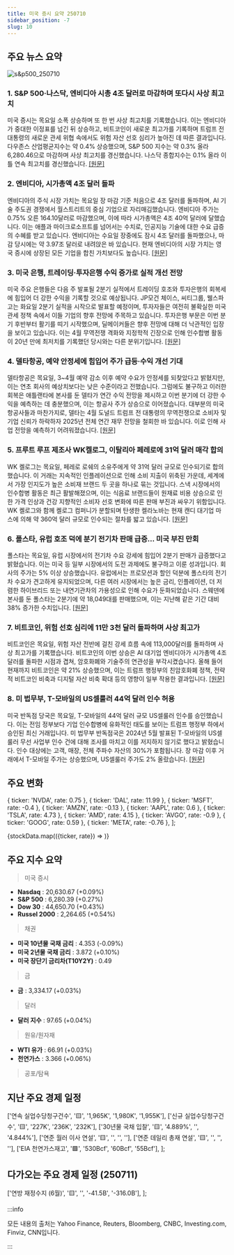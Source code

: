 ```yaml
---
title: 미국 증시 요약 250710
sidebar_position: -7
slug: 10
---
```


## 주요 뉴스 요약

![s&p500_250710](/map/250710.png)

### 1. **S&P 500·나스닥, 엔비디아 시총 4조 달러로 마감하며 또다시 사상 최고치**

미국 증시는 목요일 소폭 상승하며 또 한 번 사상 최고치를 기록했습니다. 이는 엔비디아가 중대한 이정표를 넘긴 뒤 상승하고, 비트코인이 새로운 최고가를 기록하며 트럼프 전 대통령의 새로운 관세 위협 속에서도 위험 자산 선호 심리가 높아진 데 따른 결과입니다. 다우존스 산업평균지수는 약 0.4% 상승했으며, S&P 500 지수는 약 0.3% 올라 6,280.46으로 마감하며 사상 최고치를 경신했습니다. 나스닥 종합지수는 0.1% 올라 이틀 연속 최고치를 경신했습니다. [[원문]](https://finance.yahoo.com/news/live/stock-market-today-sp-500-nasdaq-eke-out-fresh-records-nvidia-closes-at-4t-market-cap-200027558.html)

### 2. **엔비디아, 시가총액 4조 달러 돌파**

엔비디아의 주식 시장 가치는 목요일 장 마감 기준 처음으로 4조 달러를 돌파하며, AI 기술 주도권 경쟁에서 월스트리트의 중심 기업으로 자리매김했습니다. 엔비디아 주가는 0.75% 오른 164.10달러로 마감했으며, 이에 따라 시가총액은 4조 40억 달러에 달했습니다. 이는 애플과 마이크로소프트를 넘어서는 수치로, 인공지능 기술에 대한 수요 급증의 수혜를 받고 있습니다. 엔비디아는 수요일 장중에도 잠시 4조 달러를 돌파했으나, 마감 당시에는 약 3.97조 달러로 내려앉은 바 있습니다. 현재 엔비디아의 시장 가치는 영국 증시에 상장된 모든 기업을 합친 가치보다도 높습니다. [[원문]](https://www.reuters.com/business/nvidia-notches-4-trillion-record-close-market-cap-2025-07-10/)

### 3. **미국 은행, 트레이딩·투자은행 수익 증가로 실적 개선 전망**

미국 주요 은행들은 다음 주 발표될 2분기 실적에서 트레이딩 호조와 투자은행의 회복세에 힘입어 더 강한 수익을 기록할 것으로 예상됩니다. JP모건 체이스, 씨티그룹, 웰스파고는 화요일 2분기 실적을 시작으로 발표할 예정이며, 투자자들은 여전히 불확실한 미국 관세 정책 속에서 이들 기업의 향후 전망에 주목하고 있습니다. 투자은행 부문은 이번 분기 후반부터 활기를 띠기 시작했으며, 딜메이커들은 향후 전망에 대해 더 낙관적인 입장을 보이고 있습니다. 이는 4월 무역전쟁 격화와 지정학적 긴장으로 인해 인수합병 활동이 20년 만에 최저치를 기록했던 당시와는 다른 분위기입니다. [[원문]](https://www.reuters.com/business/finance/us-bank-profits-climb-stronger-trading-investment-banking-2025-07-10/)

### 4. **델타항공, 예약 안정세에 힘입어 주가 급등·수익 개선 기대**

델타항공은 목요일, 3~4월 예약 감소 이후 예약 수요가 안정세를 되찾았다고 밝혔지만, 이는 연초 회사의 예상치보다는 낮은 수준이라고 전했습니다. 그럼에도 불구하고 이러한 회복은 애틀랜타에 본사를 둔 델타가 연간 수익 전망을 제시하고 이번 분기에 더 강한 수익을 예측하는 데 충분했으며, 이는 항공사 주가 상승으로 이어졌습니다. 대부분의 미국 항공사들과 마찬가지로, 델타는 4월 도널드 트럼프 전 대통령의 무역전쟁으로 소비자 및 기업 신뢰가 하락하자 2025년 전체 연간 재무 전망을 철회한 바 있습니다. 이로 인해 사업 전망을 예측하기 어려워졌습니다. [[원문]](https://www.reuters.com/business/delta-expects-profit-boost-with-capacity-cost-controls-2025-07-10/)

### 5. **프루트 루프 제조사 WK켈로그, 이탈리아 페레로에 31억 달러 매각 합의**

WK 켈로그는 목요일, 페레로 로쉐의 소유주에게 약 31억 달러 규모로 인수되기로 합의했습니다. 이 거래는 지속적인 인플레이션으로 인해 소비 지출이 위축된 가운데, 세계에서 가장 인지도가 높은 소비재 브랜드 두 곳을 하나로 묶는 것입니다. 스낵 시장에서의 인수합병 활동은 최근 활발해졌으며, 이는 식음료 브랜드들이 원재료 비용 상승으로 인한 가격 인상과 건강 지향적인 소비자 선호 변화에 따른 판매 부진과 싸우기 위함입니다. WK 켈로그와 함께 켈로그 컴퍼니가 분할되며 탄생한 켈라노바는 현재 캔디 대기업 마스에 의해 약 360억 달러 규모로 인수되는 절차를 밟고 있습니다. [[원문]](https://www.reuters.com/business/froot-loops-maker-wk-kellogg-soars-50-after-reports-italys-ferrero-nearing-2025-07-10/)

### 6. **폴스타, 유럽 호조 덕에 분기 전기차 판매 급증... 미국 부진 만회**

폴스타는 목요일, 유럽 시장에서의 전기차 수요 강세에 힘입어 2분기 판매가 급증했다고 밝혔습니다. 이는 미국 등 일부 시장에서의 도전 과제에도 불구하고 이룬 성과입니다. 회사의 주가는 5% 이상 상승했습니다. 유럽에서는 프로모션과 할인 덕분에 폴스타의 전기차 수요가 견고하게 유지되었으며, 다른 여러 시장에서는 높은 금리, 인플레이션, 더 저렴한 하이브리드 또는 내연기관차의 가용성으로 인해 수요가 둔화되었습니다. 스웨덴에 본사를 둔 폴스타는 2분기에 약 18,049대를 판매했으며, 이는 지난해 같은 기간 대비 38% 증가한 수치입니다. [[원문]](https://www.reuters.com/business/autos-transportation/polestars-quarterly-ev-sales-jump-offers-attract-more-buyers-2025-07-10/)

### 7. **비트코인, 위험 선호 심리에 11만 3천 달러 돌파하며 사상 최고가**

비트코인은 목요일, 위험 자산 전반에 걸친 강세 흐름 속에 113,000달러를 돌파하며 사상 최고가를 기록했습니다. 비트코인의 이번 상승은 AI 대기업 엔비디아가 시가총액 4조 달러를 돌파한 시점과 겹쳐, 암호화폐와 기술주의 연관성을 부각시켰습니다. 올해 들어 현재까지 비트코인은 약 21% 상승했으며, 이는 트럼프 행정부의 친암호화폐 정책, 전략적 비트코인 비축과 디지털 자산 비축 확대 등의 영향이 일부 작용한 결과입니다. [[원문]](https://finance.yahoo.com/news/bitcoin-surges-to-new-highs-above-113000-as-investors-go-risk-on-182601145.html)

### 8. **미 법무부, T-모바일의 US셀룰러 44억 달러 인수 허용**

미국 반독점 당국은 목요일, T-모바일의 44억 달러 규모 US셀룰러 인수를 승인했습니다. 이는 전임 정부보다 기업 인수합병에 유화적인 태도를 보이는 트럼프 행정부 하에서 승인된 최신 거래입니다. 미 법무부 반독점국은 2024년 5월 발표된 T-모바일의 US셀룰러 무선 사업부 인수 건에 대해 조사를 마치고 이를 저지하지 않기로 했다고 밝혔습니다. 인수 대상에는 고객, 매장, 전체 주파수 자산의 30%가 포함됩니다. 장 마감 이후 거래에서 T-모바일 주가는 상승했으며, US셀룰러 주가도 2% 올랐습니다. [[원문]](https://www.reuters.com/legal/litigation/doj-clears-way-t-mobiles-44-billion-acquisition-uscellular-2025-07-10/)

## 주요 변화

  { ticker: 'NVDA', rate: 0.75 },
  { ticker: 'DAL', rate: 11.99 },
  { ticker: 'MSFT', rate: -0.4 },
  { ticker: 'AMZN', rate: -0.13 },
  { ticker: 'AAPL', rate: 0.6 },
  { ticker: 'TSLA', rate: 4.73 },
  { ticker: 'AMD', rate: 4.15 },
  { ticker: 'AVGO', rate: -0.9 },
  { ticker: 'GOOG', rate: 0.59 },
  { ticker: 'META', rate: -0.76 },
];

{stockData.map(({ticker, rate}) => <StockCardMini key={ticker} ticker={ticker} rate={rate}></StockCardMini>)}

## 주요 지수 요약

> 미국 증시

- **Nasdaq** : 20,630.67 (+0.09%)
- **S&P 500** : 6,280.39 (+0.27%)
- **Dow 30** : 44,650.70 (+0.43%)
- **Russel 2000** : 2,264.65 (+0.54%)

> 채권

- **미국 10년물 국채 금리** : 4.353 (-0.09%)
- **미국 2년물 국채 금리** : 3.872 (+0.10%)
- **미국 장단기 금리차(T10Y2Y)** : 0.49

> 금

- **금** : 3,334.17 (+0.03%)

> 달러

- **달러 지수** : 97.65 (+0.04%)

> 원유/원자재

- **WTI 유가** : 66.91 (+0.03%)
- **천연가스** : 3.366 (+0.06%)

> 공포/탐욕

<FearAndGreed fearAndGreedIndex={75} vix={15.78} vixRate={-1.0} />

## 지난 주요 경제 일정

  ['연속 실업수당청구건수', '🟨', '1,965K', '1,980K', '1,955K'],
  ['신규 실업수당청구건수', '🟨', '227K', '236K', '232K'],
  ['30년물 국채 입찰', '🟨', '4.889%', '', '4.844%'],
  ['연준 월러 이사 연설', '🟨', '', '', ''],
  ['연준 데일리 총재 연설', '🟨', '', '', ''],
  ['EIA 천연가스재고', '🟩', '530Bcf', '60Bcf', '55Bcf'],
];

<EconomicCalendar data={eventsData} />

## 다가오는 주요 경제 일정 (250711)

  ['연방 재정수지 (6월)', '🟨', '', '-41.5B', '-316.0B'],
];

<EconomicCalendar data={nextEventsData} />

:::info

모든 내용의 출처는 Yahoo Finance, Reuters, Bloomberg, CNBC, Investing.com, Finviz, CNN입니다.

:::
